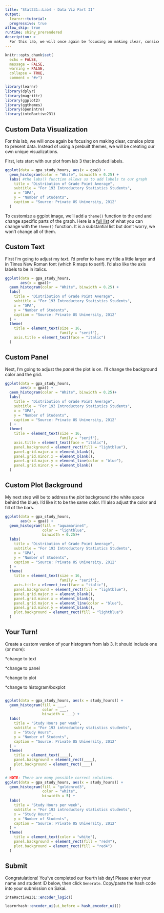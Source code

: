 ```yaml
---
title: "Stat231::Lab4 - Data Viz Part II"
output:
  learnr::tutorial:
  progressive: true
allow_skip: true
runtime: shiny_prerendered
description: >
  For this lab, we will once again be focusing on making clear, consice plots to present data. Instead of using a prebuilt themes, we will be creating our own unique visualizations. 
---
```

  
```r
knitr::opts_chunk$set(
  echo = FALSE,
  message = FALSE, 
  warning = FALSE,
  collapse = TRUE,
  comment = "#>")

library(learnr)
library(dplyr)
library(magrittr)
library(ggplot2)
library(ggthemes)
library(openintro)
library(inteRactive231)
```
## Custom Data Visualization

For this lab, we will once again be focusing on making clear, consice plots to present data. Instead of using a prebuilt themes, we will be creating our own unique visualizations. 

First, lets start with our plot from lab 3 that included labels.  

```r
ggplot(data = gpa_study_hours, aes(x = gpa)) +
  geom_histogram(color = "White", binwidth = 0.25) +
  labs( #the labs() function allows us to add labels to our graph
    title = "Distribution of Grade Point Average",
    subtitle = "For 193 Introductory Statistics Students",
    x = "GPA",
    y = "Number of Students",
    caption = "Source: Private US University, 2012"
  )
```

To customize a ggplot image, we'll add a `theme()` function to the end and change specific parts of the graph. Here is a [full list](https://ggplot2.tidyverse.org/reference/theme.html) of what you can change with the `theme()` function. It is a substantial list but don't worry, we won't change all of them.

## Custom Text

First I'm going to adjust my *text*. I'd prefer to have my title a little larger and in Times New Roman font (which R maps to serif). I'd also like the axis labels to be in italics.

```r
ggplot(data = gpa_study_hours, 
       aes(x = gpa))+
  geom_histogram(color = "White", binwidth = 0.25) +
  labs(
    title = "Distribution of Grade Point Average",
    subtitle = "For 193 Introductory Statistics Students",
    x = "GPA",
    y = "Number of Students",
    caption = "Source: Private US University, 2012"
  ) +
  theme(
    title = element_text(size = 16,
                         family = "serif"),
    axis.title = element_text(face = "italic")
  )
```

## Custom Panel

Next, I'm going to adjust the *panel* the plot is on. I'll change the background color and the grid. 

```r
ggplot(data = gpa_study_hours, 
       aes(x = gpa)) +
  geom_histogram(color = "White", binwidth = 0.25)+
  labs(
    title = "Distribution of Grade Point Average",
    subtitle = "For 193 Introductory Statistics Students",
    x = "GPA",
    y = "Number of Students",
    caption = "Source: Private US University, 2012"
  ) +
  theme(
    title = element_text(size = 16,
                         family = "serif"),
    axis.title = element_text(face = "italic"),
    panel.background = element_rect(fill = "lightblue"), 
    panel.grid.major.x = element_blank(), 
    panel.grid.minor.x = element_blank(),
    panel.grid.major.y = element_line(color = "blue"), 
    panel.grid.minor.y = element_blank()
  )
```

## Custom Plot Background

My next step will be to address the *plot* background (the white space behind the blue). I'd like it to be the same color. I'll also adjust the color and fill of the bars. 

```r
ggplot(data = gpa_study_hours, 
       aes(x = gpa)) +
  geom_histogram(fill = "aquamarine4",
                 color = "lightblue", 
                 binwidth = 0.25)+
  labs(
    title = "Distribution of Grade Point Average",
    subtitle = "For 193 Introductory Statistics Students",
    x = "GPA",
    y = "Number of Students",
    caption = "Source: Private US University, 2012"
  ) +
  theme(
    title = element_text(size = 16,
                         family = "serif"),
    axis.title = element_text(face = "italic"),
    panel.background = element_rect(fill = "lightblue"), 
    panel.grid.major.x = element_blank(),
    panel.grid.minor.x = element_blank(),
    panel.grid.major.y = element_line(color = "blue"),
    panel.grid.minor.y = element_blank(),
    plot.background = element_rect(fill = "lightblue")
  )
```

## Your Turn!
Create a custom version of your histogram from lab 3. It should include one (or more): 
  
*change to text

*change to panel

*change to plot

*change to histogram/boxplot

```r

```

```r
ggplot(data = gpa_study_hours, aes(x = study_hours)) + 
  geom_histogram(fill = ___,
                 color = ___, 
                 binwidth = ___) +
  labs(
    title = "Study Hours per week", 
    subtitle = "For 193 introductory statistics students",
    x = "Study Hours",
    y = "Number of Students",
    caption = "Source: Private US University, 2012"
  ) +
  theme(
    title = element_text(____),
    panel.background = element_rect(____),
    plot.background = element_rect(____)
  )
```

```r
# NOTE: There are many possible correct solutions. 
ggplot(data = gpa_study_hours, aes(x = study_hours)) + 
  geom_histogram(fill = "goldenrod3",
                 color = "white", 
                 binwidth = 5) +
  labs(
    title = "Study Hours per week", 
    subtitle = "For 193 introductory statistics students",
    x = "Study Hours",
    y = "Number of Students",
    caption = "Source: Private US University, 2012"
  ) +
  theme(
    title = element_text(color = "white"),
    panel.background = element_rect(fill = "red4"),
    plot.background = element_rect(fill = "red4")
  )
```

## Submit

Congratulations! You've completed our fourth lab day! Please enter your name and student ID below, then click `Generate`. Copy/paste the hash code into your submission on Sakai. 

```r
inteRactive231::encoder_logic()
```

```r
learnrhash::encoder_ui(ui_before = hash_encoder_ui())
```
